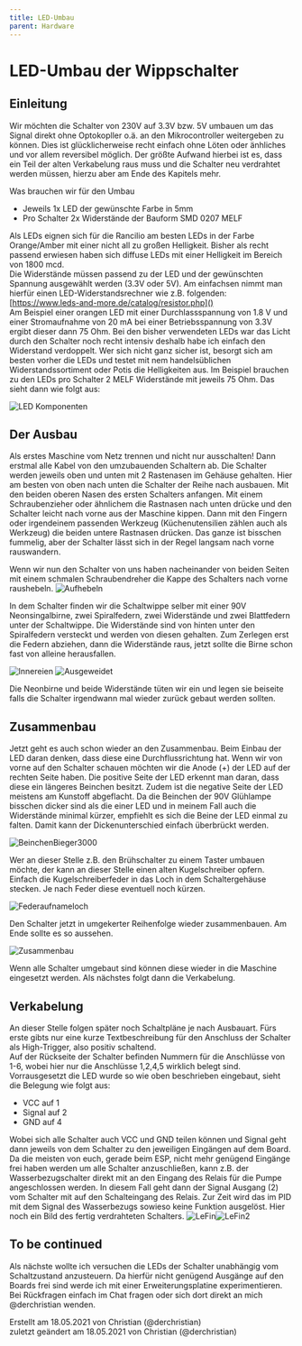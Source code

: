 ```yaml
---
title: LED-Umbau
parent: Hardware
---
```


# LED-Umbau der Wippschalter

<Caution />

## Einleitung

Wir möchten die Schalter von 230V auf 3.3V bzw. 5V umbauen um das Signal direkt ohne Optokopller o.ä. an den Mikrocontroller weitergeben zu können. Dies ist glücklicherweise recht einfach ohne Löten oder änhliches und vor allem reversibel möglich. Der größte Aufwand hierbei ist es, dass ein Teil der alten Verkabelung raus muss und die Schalter neu verdrahtet werden müssen, hierzu aber am Ende des Kapitels mehr.

Was brauchen wir für den Umbau

- Jeweils 1x LED der gewünschte Farbe in 5mm
- Pro Schalter 2x Widerstände der Bauform SMD 0207 MELF

Als LEDs eignen sich für die Rancilio am besten LEDs in der Farbe Orange/Amber mit einer nicht all zu großen Helligkeit. Bisher als recht passend erwiesen haben sich diffuse LEDs mit einer Helligkeit im Bereich von 1800 mcd.  
Die Widerstände müssen passend zu der LED und der gewünschten Spannung ausgewählt werden (3.3V oder 5V).
Am einfachsen nimmt man hierfür einen LED-Widerstandsrechner wie z.B. folgenden:  
[https://www.leds-and-more.de/catalog/resistor.php]()  
Am Beispiel einer orangen LED mit einer Durchlassspannung von 1.8 V und einer Stromaufnahme von 20 mA bei einer Betriebsspannung von 3.3V ergibt dieser dann 75 Ohm. Bei den bisher verwendeten LEDs war das Licht durch den Schalter noch recht intensiv deshalb habe ich einfach den Widerstand verdoppelt. Wer sich nicht ganz sicher ist, besorgt sich am besten vorher die LEDs und testet mit nem handelsüblichen Widerstandssortiment oder Potis die Helligkeiten aus. Im Beispiel brauchen zu den LEDs pro Schalter 2 MELF Widerstände mit jeweils 75 Ohm. Das sieht dann wie folgt aus:

![LED Komponenten](/img/hardware/led-mod/IMG_2856.png)

## Der Ausbau

Als erstes Maschine vom Netz trennen und nicht nur ausschalten! Dann erstmal alle Kabel von den umzubauenden Schaltern ab. Die Schalter werden jeweils oben und unten mit 2 Rastenasen im Gehäuse gehalten. Hier am besten von oben nach unten die Schalter der Reihe nach ausbauen. Mit den beiden oberen Nasen des ersten Schalters anfangen. Mit einem Schraubenzieher oder ähnlichem die Rastnasen nach unten drücke und den Schalter leicht nach vorne aus der Maschine kippen. Dann mit den Fingern oder irgendeinem passenden Werkzeug (Küchenutensilien zählen auch als Werkzeug) die beiden untere Rastnasen drücken. Das ganze ist bisschen fummelig, aber der Schalter lässt sich in der Regel langsam nach vorne rauswandern.

Wenn wir nun den Schalter von uns haben nacheinander von beiden Seiten mit einem schmalen Schraubendreher die Kappe des Schalters nach vorne raushebeln.
![Aufhebeln](/img/hardware/led-mod/IMG_2854.png)

In dem Schalter finden wir die Schaltwippe selber mit einer 90V Neonsingalbirne, zwei Spiralfedern, zwei Widerstände und zwei Blattfedern unter der Schaltwippe. Die Widerstände sind von hinten unter den Spiralfedern versteckt und werden von diesen gehalten. Zum Zerlegen erst die Federn abziehen, dann die Widerstände raus, jetzt sollte die Birne schon fast von alleine herausfallen.

![Innereien](/img/hardware/led-mod/IMG_2687.png) ![Ausgeweidet](/img/hardware/led-mod/IMG_2855.png)

Die Neonbirne und beide Widerstände tüten wir ein und legen sie beiseite falls die Schalter irgendwann mal wieder zurück gebaut werden sollten.

## Zusammenbau

Jetzt geht es auch schon wieder an den Zusammenbau. Beim Einbau der LED daran denken, dass diese eine Durchflussrichtung hat. Wenn wir von vorne auf den Schalter schauen möchten wir die Anode (+) der LED auf der rechten Seite haben. Die positive Seite der LED erkennt man daran, dass diese ein längeres Beinchen besitzt. Zudem ist die negative Seite der LED meistens am Kunstoff abgeflacht.
Da die Beinchen der 90V Glühlampe bisschen dicker sind als die einer LED und in meinem Fall auch die Widerstände minimal kürzer, empfiehlt es sich die Beine der LED einmal zu falten. Damit kann der Dickenunterschied einfach überbrückt werden.

![BeinchenBieger3000](/img/hardware/led-mod/IMG_2857.png)

Wer an dieser Stelle z.B. den Brühschalter zu einem Taster umbauen möchte, der kann an dieser Stelle einen alten Kugelschreiber opfern. Einfach die Kugelschreiberfeder in das Loch in dem Schaltergehäuse stecken. Je nach Feder diese eventuell noch kürzen.

![Federaufnameloch](/img/hardware/led-mod/IMG_2865.png)

Den Schalter jetzt in umgekerter Reihenfolge wieder zusammenbauen. Am Ende sollte es so aussehen.

![Zusammenbau](/img/hardware/led-mod/IMG_2864.png)

Wenn alle Schalter umgebaut sind können diese wieder in die Maschine eingesetzt werden. Als nächstes folgt dann die Verkabelung.

## Verkabelung

An dieser Stelle folgen später noch Schaltpläne je nach Ausbauart. Fürs erste gibts nur eine kurze Textbeschreibung für den Anschluss der Schalter als High-Trigger, also positiv schaltend.  
Auf der Rückseite der Schalter befinden Nummern für die Anschlüsse von 1-6, wobei hier nur die Anschlüsse 1,2,4,5 wirklich belegt sind. Vorrausgesetzt die LED wurde so wie oben beschrieben eingebaut, sieht die Belegung wie folgt aus:

- VCC auf 1
- Signal auf 2
- GND auf 4

Wobei sich alle Schalter auch VCC und GND teilen können und Signal geht dann jeweils von dem Schalter zu den jeweiligen Eingängen auf dem Board. Da die meisten von euch, gerade beim ESP, nicht mehr genügend Eingänge frei haben werden um alle Schalter anzuschließen, kann z.B. der Wasserbezugschalter direkt mit an den Eingang des Relais für die Pumpe angeschlossen werden. In diesem Fall geht dann der Signal Ausgang (2) vom Schalter mit auf den Schalteingang des Relais. Zur Zeit wird das im PID mit dem Signal des Wasserbezugs sowieso keine Funktion ausgelöst.
Hier noch ein Bild des fertig verdrahteten Schalters.
![LeFin](/img/hardware/led-mod/IMG_2866.png)![LeFin2](/img/hardware/led-mod/IMG_2867.png)

## To be continued

Als nächste wollte ich versuchen die LEDs der Schalter unabhängig vom Schaltzustand anzusteuern. Da hierfür nicht genügend Ausgänge auf den Boards frei sind werde ich mit einer Erweiterungsplatine experimentieren. Bei Rückfragen einfach im Chat fragen oder sich dort direkt an mich @derchristian wenden.

Erstellt am 18.05.2021 von Christian (@derchristian)  
zuletzt geändert am 18.05.2021 von Christian (@derchristian)
